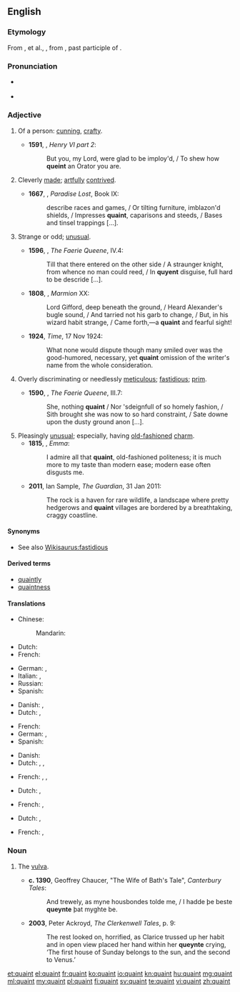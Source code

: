 ==English==

===Etymology===
From {{etyl|xno|en}} {{term|cointe|lang=fro}}, {{term|queinte}} et al., {{etyl|fro|en}} {{term|cointe||lang=fro|pretty, clever, knowing}}, from {{etyl|la|en}} {{term|cognitus|lang=la}}, past participle of {{term|cognosco|cognoscere|lang=la|to know}}.

===Pronunciation===
* {{a|UK|US}} {{IPA|/kweɪnt/}}
* {{rhymes|eɪnt}}

===Adjective===
{{en-adj|er}}

# {{obsolete}} Of a person: [[cunning]], [[crafty]]. {{defdate|13th-19th c.}}
#* '''1591''', {{w|William Shakespeare}}, ''Henry VI part 2'':
#*: But you, my Lord, were glad to be imploy'd, / To shew how '''queint''' an Orator you are.
# {{obsolete}} Cleverly [[made]]; [[artfully]] [[contrived]]. {{defdate|14th-19th c.}}
#* '''1667''', {{w|John Milton}}, ''Paradise Lost'', Book IX:
#*: describe races and games, / Or tilting furniture, imblazon'd shields, / Impresses '''quaint''', caparisons and steeds, / Bases and tinsel trappings [...].
# {{context|now|_|dialectal}} Strange or odd; [[unusual]]. {{defdate|from 14th c.}}
#* '''1596''', {{w|Edmund Spenser}}, ''The Faerie Queene'', IV.4:
#*: Till that there entered on the other side / A straunger knight, from whence no man could reed, / In '''quyent''' disguise, full hard to be descride […].
#* '''1808''', {{w|Walter Scott}}, ''Marmion'' XX:
#*: Lord Gifford, deep beneath the ground, / Heard Alexander's bugle sound, / And tarried not his garb to change, / But, in his wizard habit strange, / Came forth,—a '''quaint''' and fearful sight!
#* '''1924''', ''Time'', 17 Nov 1924:
#*: What none would dispute though many smiled over was the good-humored, necessary, yet '''quaint''' omission of the writer's name from the whole consideration.
# {{obsolete}} Overly discriminating or needlessly [[meticulous]]; [[fastidious]]; [[prim]]. {{defdate|15th-19th c.}}
#* '''1590''', {{w|Edmund Spenser}}, ''The Faerie Queene'', III.7:
#*: She, nothing '''quaint''' / Nor 'sdeignfull of so homely fashion, / Sith brought she was now to so hard constraint, / Sate downe upon the dusty ground anon [...].
# Pleasingly [[unusual]]; especially, having [[old-fashioned]] [[charm]]. {{defdate|from 18th c.}}
#* '''1815''', {{w|Jane Austen}}, ''Emma'':
#*: I admire all that '''quaint''', old-fashioned politeness; it is much more to my taste than modern ease; modern ease often disgusts me.
#* '''2011''', Ian Sample, ''The Guardian'', 31 Jan 2011:
#*: The rock is a haven for rare wildlife, a landscape where pretty hedgerows and '''quaint''' villages are bordered by a breathtaking, craggy coastline.

====Synonyms====
* See also [[Wikisaurus:fastidious]]

====Derived terms====
* [[quaintly]]
* [[quaintness]]

====Translations====
{{trans-top|old-fashioned charm}}
* Chinese:
*: Mandarin: {{t|cmn|古色古香的|sc=Hani}}
* Dutch: {{t-|nl|pittoresk}}
* French: {{t+|fr|pittoresque}}
{{trans-mid}}
* German: {{t|de|pittoresk }}, {{t|de|malerisch}}
* Italian: {{t-|it|caratteristico}}, {{t+|it|pittoresco}}
* Russian: {{t+|ru|старомодный|m|tr=staromodny|sc=Cyrl}}
* Spanish: {{t-|es|pintoresco|m}}
{{trans-bottom}}

{{trans-top|interestingly strange}}
* Danish: {{t-|da|ejendommelig}}, {{t-|da|kuriøs}}
* Dutch: {{t+|nl|merkwaardig}},{{t+|nl|typisch}}
{{trans-mid}}
* French: {{t+|fr|remarquable}}
* German: {{t|de|kurios}}, {{t|de|wunderlich}}
* Spanish: {{t|es|curioso}}
{{trans-bottom}}

{{trans-top|incongruous, inappropriate or illogical}}
* Danish: {{t-|da|løjerlig}}
* Dutch: {{t-|nl|onlogisch}}, {{t+|nl|ongepast}},{{t+|nl|onsamenhangend}}
{{trans-mid}}
* French: {{t+|fr|illogique}}, {{t-|fr|incovenant}}, {{t-|fr|incohérant}}
{{trans-bottom}}

{{trans-top|cleverness or ingenuity}}
* Dutch: {{t-|nl|schranderheid}}, {{t-|nl|slimheid}}
{{trans-mid}}
* French: {{t+|fr|intelligence|f}}, {{t+|fr|finesse|f}}
{{trans-bottom}}

{{trans-top|fastidious}}
* Dutch: {{t-|nl|veeleisend}}, {{t+|nl|kieskeurig}}
{{trans-mid}}
* French: {{t+|fr|exigeant}}, {{t+|fr|délicat}}
{{trans-bottom}}

===Noun===
{{en-noun}}

# {{archaic}} The [[vulva]]. {{defdate|from 14th c.}}
#* '''c. 1390''', Geoffrey Chaucer, "The Wife of Bath's Tale", ''Canterbury Tales'':
#*: And trewely, as myne housbondes tolde me, / I hadde þe beste '''queynte''' þat myghte be.
#* '''2003''', Peter Ackroyd, ''The Clerkenwell Tales'', p. 9:
#*: The rest looked on, horrified, as Clarice trussed up her habit and in open view placed her hand within her '''queynte''' crying, ‘The first house of Sunday belongs to the sun, and the second to Venus.’

[[et:quaint]]
[[el:quaint]]
[[fr:quaint]]
[[ko:quaint]]
[[io:quaint]]
[[kn:quaint]]
[[hu:quaint]]
[[mg:quaint]]
[[ml:quaint]]
[[my:quaint]]
[[pl:quaint]]
[[fi:quaint]]
[[sv:quaint]]
[[te:quaint]]
[[vi:quaint]]
[[zh:quaint]]
